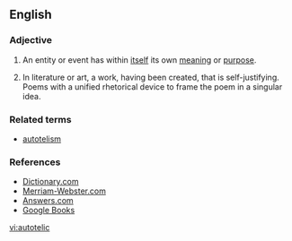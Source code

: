 ==English==

===Adjective===
{{en-adj}}

# An entity or event has within [[itself]] its own [[meaning]] or [[purpose]].
# {{art}} In literature or art, a work, having been created, that is self-justifying. Poems with a unified rhetorical device to frame the poem in a singular idea.

===Related terms===
* [[autotelism]]

===References===
* [http://dictionary.reference.com/browse/autotelic Dictionary.com]
* [http://www.m-w.com/dictionary/autotelic Merriam-Webster.com]
* [http://www.answers.com/topic/autotelic Answers.com]
* [http://books.google.com/books?id=e_q1WZR8eHIC&pg=PA112&lpg=PA112&dq=autotelic+poetry&source=web&ots=6rTvNqlVH1&sig=OPD0bWLQOFuy9abG_z7e3rX5u1U Google Books]

[[vi:autotelic]]